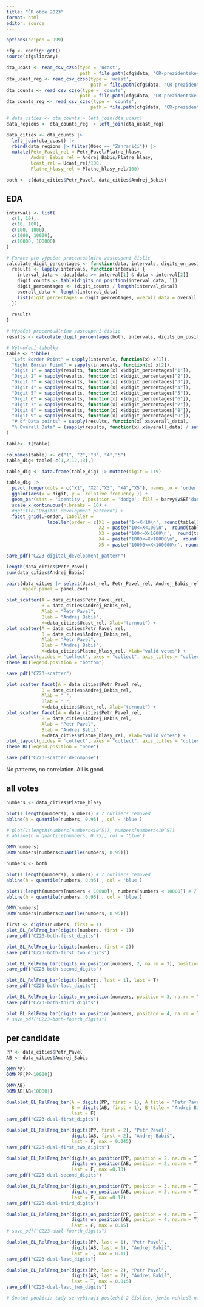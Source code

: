 ```yaml
---
title: "ČR obce 2023"
format: html
editor: source
---
```


```r

options(scipen = 999)

cfg <- config::get()
source(cfg$library)

dta_ucast <- read_csv_czso(type = 'ucast', 
                           path = file.path(cfg$data, "CR-prezidentske-2023", "ucast_obce.csv"))
dta_ucast_reg <- read_csv_czso(type = 'ucast', 
                               path = file.path(cfg$data, "CR-prezidentske-2023", "ucast_okres.csv"))
dta_counts <- read_csv_czso(type = 'counts', 
                           path = file.path(cfg$data, "CR-prezidentske-2023", "counts_obce.csv"))
dta_counts_reg <- read_csv_czso(type = 'counts', 
                               path = file.path(cfg$data, "CR-prezidentske-2023", "counts_okres.csv"))

# data_cities <- dta_counts|> left_join(dta_ucast)
data_regions <- dta_counts_reg |> left_join(dta_ucast_reg) 

data_cities <- dta_counts |> 
  left_join(dta_ucast) |> 
  rbind(data_regions |> filter(Obec == "Zahraničí")) |> 
  mutate(Petr_Pavel_rel = Petr_Pavel/Platne_hlasy, 
         Andrej_Babis_rel = Andrej_Babis/Platne_hlasy, 
         Ucast_rel = Ucast_rel/100, 
         Platne_hlasy_rel = Platne_hlasy_rel/100)

both <- c(data_cities$Petr_Pavel, data_cities$Andrej_Babis)

```



## EDA 




```r
intervals <- list(
  c(1, 10),
  c(10, 100),
  c(100, 1000),
  c(1000, 10000),
  c(10000, 100000)
)

# Funkce pro výpočet procentuálního zastoupení číslic
calculate_digit_percentages <- function(data, intervals, digits_on_position) {
  results <- lapply(intervals, function(interval) {
    interval_data <- data[data >= interval[1] & data < interval[2]]
    digit_counts <- table(digits_on_position(interval_data, 1))
    digit_percentages <- (digit_counts / length(interval_data))
    overall_data <- length(interval_data)
    list(digit_percentages = digit_percentages, overall_data = overall_data)
  })
  
  results
}

# Výpočet procentuálního zastoupení číslic
results <- calculate_digit_percentages(both, intervals, digits_on_position)

# Vytvoření tabulky
table <- tibble(
  "Left Border Point" = sapply(intervals, function(x) x[1]),
  "Right Border Point" = sapply(intervals, function(x) x[2]),
  "Digit 1" = sapply(results, function(x) x$digit_percentages["1"]),
  "Digit 2" = sapply(results, function(x) x$digit_percentages["2"]),
  "Digit 3" = sapply(results, function(x) x$digit_percentages["3"]),
  "Digit 4" = sapply(results, function(x) x$digit_percentages["4"]),
  "Digit 5" = sapply(results, function(x) x$digit_percentages["5"]),
  "Digit 6" = sapply(results, function(x) x$digit_percentages["6"]),
  "Digit 7" = sapply(results, function(x) x$digit_percentages["7"]),
  "Digit 8" = sapply(results, function(x) x$digit_percentages["8"]),
  "Digit 9" = sapply(results, function(x) x$digit_percentages["9"]),
  "# of Data points" = sapply(results, function(x) x$overall_data),
  "% Overall Data" = (sapply(results, function(x) x$overall_data) / sum(sapply(results, function(x) x$overall_data))) * 100
)

table<- t(table)

colnames(table) <- c("1", "2", "3", "4","5")
table_dig<-table[-c(1,2,12,13),]

table_dig <- data.frame(table_dig) |> mutate(digit = 1:9) 

table_dig |> 
  pivot_longer(cols = c("X1", "X2","X3", "X4","X5"), names_to = 'order', values_to = 'relative frequency') |> 
  ggplot(aes(x = digit, y = `relative frequency`)) + 
  geom_bar(stat = 'identity', position = 'dodge', fill = barvy$VSE['darkpink']) + 
  scale_x_continuous(n.breaks = 10) +
  #ggtitle("Digital development pattern") + 
  facet_grid(.~order, labeller = 
               labeller(order = c(X1 = paste('1<=X<10\n', round(table[13,1],2), "%"), 
                                  X2 = paste("10<=X<100\n",  round(table[13,2],2), "%"),
                                  X3 = paste('100<=X<1000\n',  round(table[13,3],2), "%"),
                                  X4 = paste("1000<=X<10000\n",  round(table[13,4],2), "%"),
                                  X5 = paste('10000<=X<100000\n', round(table[13,5],2), "%")))) + theme_BL(legend.position = 'none') 

save_pdf("CZ23-digital_development_pattern")

```

```r
length(data_cities$Petr_Pavel)
sum(data_cities$Andrej_Babis)
```



```r
pairs(data_cities |> select(Ucast_rel, Petr_Pavel_rel, Andrej_Babis_rel, Platne_hlasy_rel),
      upper.panel = panel.cor)
```


```r
plot_scatter(A = data_cities$Petr_Pavel_rel, 
             B = data_cities$Andrej_Babis_rel, 
             Alab = "Petr Pavel",
             Blab = "Andrej Babiš",
             X=data_cities$Ucast_rel, Xlab="turnout") + 
plot_scatter(A = data_cities$Petr_Pavel_rel, 
             B = data_cities$Andrej_Babis_rel, 
             Alab = "Petr Pavel",
             Blab = "Andrej Babiš",
             X=data_cities$Platne_hlasy_rel, Xlab="valid votes") + 
plot_layout(guides = 'collect', axes = "collect", axis_titles = "collect") & 
theme_BL(legend.position = "bottom")

save_pdf("CZ23-scatter")

plot_scatter_facet(A = data_cities$Petr_Pavel_rel, 
             B = data_cities$Andrej_Babis_rel, 
             Alab = " ",
             Blab = " ",
             X=data_cities$Ucast_rel, Xlab="turnout") + 
plot_scatter_facet(A = data_cities$Petr_Pavel_rel, 
             B = data_cities$Andrej_Babis_rel, 
             Alab = "Petr Pavel",
             Blab = "Andrej Babiš",
             X=data_cities$Platne_hlasy_rel, Xlab="valid votes") + 
plot_layout(guides = 'collect', axes = "collect", axis_titles = "collect") & 
theme_BL(legend.position = "none")

save_pdf("CZ23-scatter_decompose")

```

No patterns, no correlation. All is good. 



## all votes 

```r
numbers <- data_cities$Platne_hlasy 

plot(1:length(numbers), numbers) # 7 outliers removed
abline(h = quantile(numbers, 0.95) , col = 'blue')

# plot(1:length(numbers[numbers<10^5]), numbers[numbers<10^5]) 
# abline(h = quantile(numbers, 0.75), col = 'blue')

OMV(numbers)
OOM(numbers[numbers<quantile(numbers, 0.95)])
```


```r
numbers <- both

plot(1:length(numbers), numbers) # 7 outliers removed
abline(h = quantile(numbers, 0.95) , col = 'blue')

plot(1:length(numbers[numbers < 10000]), numbers[numbers < 10000]) # 7 outliers removed
abline(h = quantile(numbers, 0.95) , col = 'blue')

OMV(numbers)
OOM(numbers[numbers<quantile(numbers, 0.95)])
```


```r
first <- digits(numbers, first = 1)
plot_BL_RelFreq_bar(digits(numbers, first = 1)) 
save_pdf("CZ23-both-first_digits")
```

```r
plot_BL_RelFreq_bar(digits(numbers, first = 2))
save_pdf("CZ23-both-first_two_digits")
```

```r
plot_BL_RelFreq_bar(digits_on_position(numbers, 2, na.rm = T), position = 2)
save_pdf("CZ23-both-second_digits")
```


```r
plot_BL_RelFreq_bar(digits(numbers, last = 1), last = T)
save_pdf("CZ23-both-last_digits")
```


```r
plot_BL_RelFreq_bar(digits_on_position(numbers, position = 3, na.rm = T), position = 3)
save_pdf("CZ23-both-third_digits")
```

```r
plot_BL_RelFreq_bar(digits_on_position(numbers, position = 4, na.rm = T), position = 4)
# save_pdf("CZ23-both-fourth_digits")
```

## per candidate

```r
PP <- data_cities$Petr_Pavel 
AB <- data_cities$Andrej_Babis 

OMV(PP)
OOM(PP[PP<10000])

OMV(AB)
OOM(AB[AB<10000])
```


```r
dualplot_BL_RelFreq_bar(A = digits(PP, first = 1), A_title = "Petr Pavel", 
                        B = digits(AB, first = 1), B_title = "Andrej Babiš", 
                        last = F)
save_pdf("CZ23-dual-first_digits")
```


```r
dualplot_BL_RelFreq_bar(digits(PP, first = 2), "Petr Pavel", 
                        digits(AB, first = 2), "Andrej Babiš", 
                        last = F, max = 0.045)
save_pdf("CZ23-dual-first_two_digits")
```


```r
dualplot_BL_RelFreq_bar(digits_on_position(PP, position = 2, na.rm = T), "Petr Pavel", position = 2, 
                        digits_on_position(AB, position = 2, na.rm = T), "Andrej Babiš", 
                        last = F, max =0.13)
save_pdf("CZ23-dual-second_digits")
```

```r
dualplot_BL_RelFreq_bar(digits_on_position(PP, position = 3, na.rm = T), "Petr Pavel", position = 3, 
                        digits_on_position(AB, position = 3, na.rm = T), "Andrej Babiš", 
                        last = F, max =0.12)
save_pdf("CZ23-dual-third_digits")
```


```r
dualplot_BL_RelFreq_bar(digits_on_position(PP, position = 4, na.rm = T), "Petr Pavel", position = 4, 
                        digits_on_position(AB, position = 4, na.rm = T), "Andrej Babiš", 
                        last = F, max = 0.15)
# save_pdf("CZ23-dual-fourth_digits")
```



```r
dualplot_BL_RelFreq_bar(digits(PP, last = 1), "Petr Pavel", 
                        digits(AB, last = 1), "Andrej Babiš", 
                        last = T, max = 0.11)
save_pdf("CZ23-dual-last_digits")
```


```r
dualplot_BL_RelFreq_bar(digits(PP, last = 2), "Petr Pavel",
                        digits(AB, last = 2), "Andrej Babiš",
                        last = T, max = 0.015)
save_pdf("CZ23-dual-last_two_digits")

# Špatné použití: tady se vybírají poslední 2 číslice, jenže nehledě na velikost čísla. Pokud je v našem datasetu dost malých čísel, bude to tím ovlivněno, tudíž nejde takhle dělat graf. 
```



